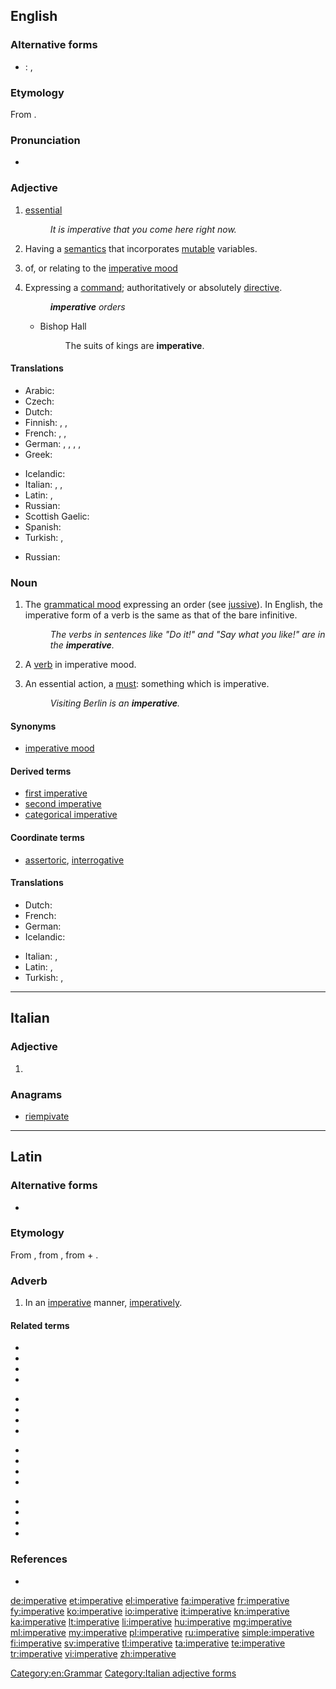 ==English==

===Alternative forms===
* {{qualifier|abbreviation, grammar}}: {{l|en|imp.}}, {{l|en|imper.}}

===Etymology===
From {{etyl|la|en}} {{term/t|la|imperātīvus}}.

===Pronunciation===
* {{a|US}} {{IPA|/ɪmˈpɛɹ.ə.tɪv/}}

===Adjective===
{{en-adj}}

# [[essential]]
#: ''It is imperative that you come here right now.''
# {{context|computing theory|lang=en}} Having a [[semantics]] that incorporates [[mutable]] variables.
# {{context|grammar|lang=en}} of, or relating to the [[imperative mood]]
# Expressing a [[command]]; authoritatively or absolutely [[directive]].
#: '''''imperative''' orders''
#* Bishop Hall
#*: The suits of kings are '''imperative'''.

====Translations====
{{trans-top|essential}}
* Arabic: {{t-|ar|إجباري|tr=igbaariyy}}
* Czech: {{t-|cs|rozkazovací|n}}
* Dutch: {{t+|nl|noodzakelijk}}
* Finnish: {{t-|fi|käskevä}}, {{t+|fi|välttämätön}}, {{t-|fi|imperatiivinen}}
* French: {{t+|fr|impératif}}, {{t+|fr|essentiel}}, {{t+|fr|indispensable}}
* German: {{t+|de|essenziell}}, {{t+|de|essentiell}}, {{t+|de|notwendig}}, {{t+|de|unverzichtbar}}, {{t+|de|wesentlich}}
* Greek: {{t+|el|επιτακτικός|tr=epitaktikos}}
{{trans-mid}}
* Icelandic: {{t+|is|mikilvægur}}
* Italian: {{t+|it|imperativo|m}}, {{t+|it|necessario|m}}, {{t+|it|necessaria|f}}
* Latin: {{l|la|necessus}}, {{l|la|necessum}}
* Russian: {{t+|ru|обязательный|tr=objazátelʹnyj|sc=Cyrl}}
* Scottish Gaelic: {{t-|gd|àithneach}}
* Spanish: {{t+|es|imperativo|m}}
* Turkish: {{t+|tr|mecburi}}, {{t+|tr|zorunlu}}
{{trans-bottom}}

{{trans-top|of, or relating to the imperative mood}}
* Russian: {{t+|ru|повелительный|tr=povelítelʹnyj|sc=Cyrl}}
{{trans-mid}}
{{trans-bottom}}

{{trans-top|(computing)}}
{{trans-mid}}
{{trans-bottom}}

===Noun===
{{en-noun|~}}

# {{context|uncountable|grammar|lang=en}} The [[grammatical mood]] expressing an order (see [[jussive]]). In English, the imperative form of a verb is the same as that of the bare infinitive.
#: ''The verbs in sentences like "Do it!" and "Say what you like!" are in the '''imperative'''.''
# {{context|countable|grammar|lang=en}} A [[verb]] in imperative mood.
# {{context|countable|lang=en}} An essential action, a [[must]]: something which is imperative.
#: ''Visiting Berlin is an '''imperative'''.''

====Synonyms====
* {{qualifier|grammatical mood}} [[imperative mood]]

====Derived terms====
* [[first imperative]] {{qualifier|Latin grammar}}
* [[second imperative]] {{qualifier|Latin grammar}}
* [[categorical imperative]]

====Coordinate terms====
* {{sense|in grammar}} [[assertoric]], [[interrogative]]

====Translations====
{{trans-see|imperative mood}}
{{trans-top|essential action}}
* Dutch: {{t+|nl|must|m}}
* French: {{t+|fr|impératif|m}}
* German: {{t+|de|Muss|n}}
* Icelandic: {{t+|is|nauðsyn|f}}
{{trans-mid}}
* Italian: {{t+|it|imperativo|m}}, {{t+|it|necessario|m}}
* Latin: {{t-|la|necessitas|f}}, {{t+|la|opus|n}}
* Turkish: {{t+|tr|mecburiyet}}, {{t+|tr|zorunluluk}}
{{trans-bottom}}

[[Category:en:Grammar]]

----

==Italian==

===Adjective===
{{head|it|adjective form|g=f-p}}

# {{feminine plural of|imperativo|lang=it}}

===Anagrams===
* [[riempivate#Italian|riempivate]]

[[Category:Italian adjective forms]]

----

==Latin==

===Alternative forms===
* {{l|la|inperātīvē}}

===Etymology===
From {{term/t|la|imperātīvus||commanded}}, from {{term/t|la|imperō||command, order}}, from {{term|im-||form of ''[[in#Latin|in]]''|lang=la}} + {{term/t|la|parō||prepare, arrange; intend}}.

===Adverb===
{{la-adv|imperative|imperātīvē|-}}

# In an [[#English|imperative]] manner, [[imperatively]].

====Related terms====
{{top4}}
* {{l|la|imperābiliter}}
* {{l|la|imperāns}}
* {{l|la|imperātīvus}}
* {{l|la|imperātōr}}
{{mid4}}
* {{l|la|imperātōriē}}
* {{l|la|imperātōrius}}
* {{l|la|imperātrīx}}
* {{l|la|imperātum}}
{{mid4}}
* {{l|la|imperātus}}
* {{l|la|imperiābiliter}}
* {{l|la|imperiālis}}
* {{l|la|imperiōsē}}
{{mid4}}
* {{l|la|imperiōsus}}
* {{l|la|imperitō}}
* {{l|la|imperium}}
* {{l|la|imperō}}
{{bottom}}

===References===
* {{R:L&S}}

[[de:imperative]]
[[et:imperative]]
[[el:imperative]]
[[fa:imperative]]
[[fr:imperative]]
[[fy:imperative]]
[[ko:imperative]]
[[io:imperative]]
[[it:imperative]]
[[kn:imperative]]
[[ka:imperative]]
[[lt:imperative]]
[[li:imperative]]
[[hu:imperative]]
[[mg:imperative]]
[[ml:imperative]]
[[my:imperative]]
[[pl:imperative]]
[[ru:imperative]]
[[simple:imperative]]
[[fi:imperative]]
[[sv:imperative]]
[[tl:imperative]]
[[ta:imperative]]
[[te:imperative]]
[[tr:imperative]]
[[vi:imperative]]
[[zh:imperative]]
